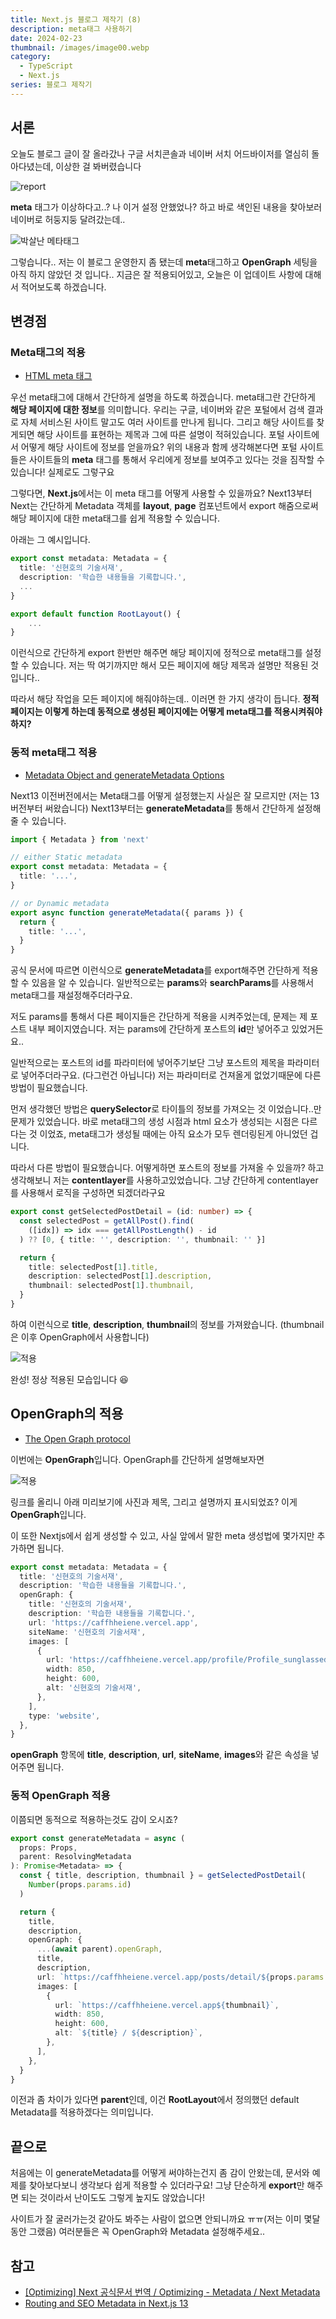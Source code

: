 ```yaml
---
title: Next.js 블로그 제작기 (8)
description: meta태그 사용하기
date: 2024-02-23
thumbnail: /images/image00.webp
category:
  - TypeScript
  - Next.js
series: 블로그 제작기
---
```


## 서론

오늘도 블로그 글이 잘 올라갔나 구글 서치콘솔과 네이버 서치 어드바이저를 열심히 돌아다녔는데, 이상한 걸 봐버렸습니다

![report](</images/2024/2024_02/2024_02_23/2024_02_23_(1).webp>)

**meta** 태그가 이상하다고..? 나 이거 설정 안했었나? 하고 바로 색인된 내용을 찾아보러 네이버로 허둥지둥 달려갔는데..

![박살난 메타태그](</images/2024/2024_02/2024_02_23/2024_02_23_(2).webp>)

그렇습니다.. 저는 이 블로그 운영한지 좀 됐는데 **meta**태그하고 **OpenGraph** 세팅을 아직 하지 않았던 것 입니다..
지금은 잘 적용되어있고, 오늘은 이 업데이트 사항에 대해서 적어보도록 하겠습니다.

## 변경점

### Meta태그의 적용

- [HTML meta 태그](https://tcpschool.com/html-tags/meta)

우선 meta태그에 대해서 간단하게 설명을 하도록 하겠습니다. meta태그란 간단하게 **해당 페이지에 대한 정보**를 의미합니다.
우리는 구글, 네이버와 같은 포털에서 검색 결과로 자체 서비스된 사이트 말고도 여러 사이트를 만나게 됩니다. 그리고 해당 사이트를 찾게되면 해당 사이트를 표현하는 제목과 그에 따른 설명이 적혀있습니다.
포털 사이트에서 어떻게 해당 사이트에 정보를 얻을까요? 위의 내용과 함께 생각해본다면 포털 사이트들은 사이트들의 **meta** 태그를 통해서 우리에게 정보를 보여주고 있다는 것을 짐작할 수 있습니다! 실제로도 그렇구요

그렇다면, **Next.js**에서는 이 meta 태그를 어떻게 사용할 수 있을까요?
Next13부터 Next는 간단하게 Metadata 객체를 **layout**, **page** 컴포넌트에서 export 해줌으로써 해당 페이지에 대한 meta태그를 쉽게 적용할 수 있습니다.

아래는 그 예시입니다.

```ts showLineNumbers
export const metadata: Metadata = {
  title: '신현호의 기술서재',
  description: '학습한 내용들을 기록합니다.',
  ...
}

export default function RootLayout() {
    ...
}
```

이런식으로 간단하게 export 한번만 해주면 해당 페이지에 정적으로 meta태그를 설정할 수 있습니다.
저는 딱 여기까지만 해서 모든 페이지에 해당 제목과 설명만 적용된 것 입니다..

따라서 해당 작업을 모든 페이지에 해줘야하는데.. 이러면 한 가지 생각이 듭니다.
**정적 페이지는 이렇게 하는데 동적으로 생성된 페이지에는 어떻게 meta태그를 적용시켜줘야하지?**

### 동적 meta태그 적용

- [Metadata Object and generateMetadata Options](https://nextjs.org/docs/app/api-reference/functions/generate-metadata)

Next13 이전버전에서는 Meta태그를 어떻게 설정했는지 사실은 잘 모르지만 (저는 13버전부터 써왔습니다) Next13부터는 **generateMetadata**를 통해서 간단하게 설정해 줄 수 있습니다.

```ts showLineNumbers
import { Metadata } from 'next'

// either Static metadata
export const metadata: Metadata = {
  title: '...',
}

// or Dynamic metadata
export async function generateMetadata({ params }) {
  return {
    title: '...',
  }
}
```

공식 문서에 따르면 이런식으로 **generateMetadata**를 export해주면 간단하게 적용할 수 있음을 알 수 있습니다.
일반적으로는 **params**와 **searchParams**를 사용해서 meta태그를 재설정해주더라구요.

저도 params를 통해서 다른 페이지들은 간단하게 적용을 시켜주었는데, 문제는 제 포스트 내부 페이지였습니다.
저는 params에 간단하게 포스트의 **id**만 넣어주고 있었거든요..

일반적으로는 포스트의 id를 파라미터에 넣어주기보단 그냥 포스트의 제목을 파라미터로 넣어주더라구요. (다그런건 아닙니다)
저는 파라미터로 건져올게 없었기때문에 다른 방법이 필요했습니다.

먼저 생각했던 방법은 **querySelector**로 타이틀의 정보를 가져오는 것 이었습니다..만 문제가 있었습니다.
바로 meta태그의 생성 시점과 html 요소가 생성되는 시점은 다르다는 것 이었죠, meta태그가 생성될 때에는 아직 요소가 모두 렌더링된게 아니었던 겁니다.

따라서 다른 방법이 필요했습니다. 어떻게하면 포스트의 정보를 가져올 수 있을까? 하고 생각해보니 저는 **contentlayer**를 사용하고있었습니다.
그냥 간단하게 contentlayer를 사용해서 로직을 구성하면 되겠더라구요

```ts showLineNumbers
export const getSelectedPostDetail = (id: number) => {
  const selectedPost = getAllPost().find(
    ([idx]) => idx === getAllPostLength() - id
  ) ?? [0, { title: '', description: '', thumbnail: '' }]

  return {
    title: selectedPost[1].title,
    description: selectedPost[1].description,
    thumbnail: selectedPost[1].thumbnail,
  }
}
```

하여 이런식으로 **title**, **description**, **thumbnail**의 정보를 가져왔습니다. (thumbnail은 이후 OpenGraph에서 사용합니다)

![적용](</images/2024/2024_02/2024_02_23/2024_02_23_(3).webp>)

완성! 정상 적용된 모습입니다 😆

## OpenGraph의 적용

- [The Open Graph protocol](https://ogp.me/)

이번에는 **OpenGraph**입니다. OpenGraph를 간단하게 설명해보자면

![적용](</images/2024/2024_02/2024_02_23/2024_02_23_(4).webp>)

링크를 올리니 아래 미리보기에 사진과 제목, 그리고 설명까지 표시되었죠? 이게 **OpenGraph**입니다.

이 또한 Nextjs에서 쉽게 생성할 수 있고, 사실 앞에서 말한 meta 생성법에 몇가지만 추가하면 됩니다.

```ts showLineNumbers
export const metadata: Metadata = {
  title: '신현호의 기술서재',
  description: '학습한 내용들을 기록합니다.',
  openGraph: {
    title: '신현호의 기술서재',
    description: '학습한 내용들을 기록합니다.',
    url: 'https://caffhheiene.vercel.app',
    siteName: '신현호의 기술서재',
    images: [
      {
        url: 'https://caffhheiene.vercel.app/profile/Profile_sunglassed_icon.jpg',
        width: 850,
        height: 600,
        alt: '신현호의 기술서재',
      },
    ],
    type: 'website',
  },
}
```

**openGraph** 항목에 **title**, **description**, **url**, **siteName**, **images**와 같은 속성을 넣어주면 됩니다.

### 동적 OpenGraph 적용

이쯤되면 동적으로 적용하는것도 감이 오시죠?

```ts showLineNumbers
export const generateMetadata = async (
  props: Props,
  parent: ResolvingMetadata
): Promise<Metadata> => {
  const { title, description, thumbnail } = getSelectedPostDetail(
    Number(props.params.id)
  )

  return {
    title,
    description,
    openGraph: {
      ...(await parent).openGraph,
      title,
      description,
      url: `https://caffhheiene.vercel.app/posts/detail/${props.params.id}`,
      images: [
        {
          url: `https://caffhheiene.vercel.app${thumbnail}`,
          width: 850,
          height: 600,
          alt: `${title} / ${description}`,
        },
      ],
    },
  }
}
```

이전과 좀 차이가 있다면 **parent**인데, 이건 **RootLayout**에서 정의했던 default Metadata를 적용하겠다는 의미입니다.

## 끝으로

처음에는 이 generateMetadata를 어떻게 써야하는건지 좀 감이 안왔는데, 문서와 예제를 찾아보다보니 생각보다 쉽게 적용할 수 있더라구요!
그냥 단순하게 **export**만 해주면 되는 것이라서 난이도도 그렇게 높지도 않았습니다!

사이트가 잘 굴러가는것 같아도 봐주는 사람이 없으면 안되니까요 ㅠㅠ(저는 이미 몇달동안 그랬음) 여러분들은 꼭 OpenGraph와 Metadata 설정해주세요..

## 참고

- [[Optimizing] Next 공식문서 번역 / Optimizing - Metadata / Next Metadata](https://space-rumi.tistory.com/176)
- [Routing and SEO Metadata in Next.js 13](https://www.builder.io/blog/routing-seo-metadata-nextjs-13)
